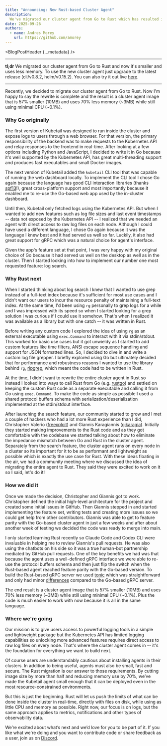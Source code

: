 ```yaml
---
title: "Announcing: New Rust-based Cluster Agent"
description:
  We've migrated our cluster agent from Go to Rust which has resulted in a 57% decrease in image size (10MB) and a 70% decrease in memory (~3MB). It's also easier to develop with now because there's no impedence mismatch between the gRPC server code and the Rust-based RipGrep library we use for search internally.
date: 2025-09-26
authors:
  - name: Andres Morey
    url: https://github.com/amorey
---
```



<BlogPostHeader {...metadata} />

---

**tl;dr** We migrated our cluster agent from Go to Rust and now it's smaller and uses less memory. To use the new cluster agent just upgrade to the latest release (cli/v0.8.2, helm/v0.15.2). You can also try it out live [here](https://www.kubetail.com/demo).

---

Recently, we decided to migrate our cluster agent from Go to Rust. Now I'm happy to say the rewrite is complete and the result is a cluster agent image that is 57% smaller (10MB) and uses 70% less memory (~3MB) while still using minimal CPU (~0.1%).

### Why Go originally

The first version of Kubetail was designed to run inside the cluster and expose logs to users through a web browser. For that version, the primary responsibility of the backend was to make requests to the Kubernetes API and relay responses to the frontend in real-time. After looking at a few options including Python and JavaScript, I decided to write it in Go because it's well supported by the Kubernetes API, has great multi-threading support and produces fast executables and small Docker images.

The next version of Kubetail added the `kubetail` CLI tool that was capable of running the web dashboard locally. To implement the CLI tool I chose Go again because the language has good CLI interaction libraries (thanks [spf13](https://github.com/spf13)!), great cross-platform support and most importantly because it enabled me to re-use the Go-based web app used by the in-cluster dashboard.

Until then, Kubetail only fetched logs using the Kubernetes API. But when I wanted to add new features such as log file sizes and last event timestamps -- data not exposed by the Kubernetes API -- I realized that we needed an agent with direct access to raw log files on each node. Although I could have used a different language, I chose Go again because it was the language I knew best and it had served us well so far. Luckily, it also had great support for gRPC which was a natural choice for agent's interface.

Given the app's feature set at that point, I was very happy with my original choice of Go because it had served us well on the desktop as well as in the cluster. Then I started looking into how to implement our number one most requested feature: log search.

### Why Rust next

When I started thinking about log search I knew that I wanted to use grep instead of a full-text index because it's sufficient for most use cases and I didn't want our users to incur the resource penalty of maintaining a full-text index. At the same time, I'd been using `rg` personally to grep logs for a while and I was impressed with its speed so when I started looking for a grep solution I was curious if I could use it somehow. That's when I realized it was available as a library but with one catch -- it was written in Rust.

Before writing any custom code I explored the idea of using `rg` as an external executable using `exec.Command` to interact with it via stdin/stdout. This worked for basic use cases but it got unwieldy as I started to add custom features like time filters, ANSI escape sequence handling and support for JSON formatted lines. So, I decided to dive in and write a custom log file grepper. I briefly explored using Go but ultimately decided that for performance and robustness reasons I wanted to use the library behind `rg`, [ripgrep](https://github.com/BurntSushi/ripgrep), which meant the code had to be written in Rust.

At the time, I didn't want to rewrite the entire cluster agent in Rust so instead I looked into ways to call Rust from Go (e.g. [rustgo](https://words.filippo.io/rustgo/))
and settled on keeping the custom Rust code as a separate executable and calling it from Go using `exec.Command`. To make the code as simple as possible I used a shared protocol buffers schema with serialization/deserialization implemented at the stdin/stdout interface.

After launching the search feature, our community started to grow and I met a couple of hackers who had a lot more Rust experience than I did, Christopher Valerio ([freexploit](https://github.com/freexploit)) and Giannis Karagiannis ([gikaragia](https://github.com/gikaragia)). Initially they started making improvements to the Rust code and as they got comfortable with the codebase we started talking about how to eliminate the impedance mismatch between Go and Rust in the cluster agent. Separately from the search feature, the cluster agent runs on every node in a cluster so its important for it to be as performant and lightweight as possible which is exactly the use case for Rust. With these ideas floating in the air, we had a community meeting where we discussed the idea of migrating the entire agent to Rust. They said they were excited to work on it so I said, let's do it!

### How we did it

Once we made the decision, Christopher and Giannis got to work. Christopher defined the initial high-level architecture for the project and created some initial issues in GitHub. Then Giannis stepped in and started implementing the feature set, writing tests and creating more issues so we could get help from other contributors. Giannis was able to get to feature parity with the Go-based cluster agent in just a few weeks and after about another week of testing we decided the code was ready to merge into main.

I only started learning Rust recently so Claude Code and Codex CLI were invaluable in helping me to review Giannis's pull requests. He was also using the chatbots on his side so it was a true human-bot partnership mediated by GitHub pull requests. One of the key benefits we had was that because the agent uses a well-defined gRPC interface we were able to re-use the protocol buffers schema and then just flip the switch when the Rust-based agent reached feature parity with the Go-based version. To build the Rust-based gRPC server we used [tonic](https://github.com/hyperium/tonic) which was straightforward and only had minor [differences](https://github.com/kubetail-org/kubetail/pull/640) compared to the Go-based gRPC server.

The end result is a cluster agent image that is 57% smaller (10MB) and uses 70% less memory (~3MB) while still using minimal CPU (~0.1%). Plus the code is much easier to work with now because it is all in the same language.

### Where we're going

Our mission is to give users access to powerful logging tools in a simple and lightweight package but the Kubernetes API has limited logging capabilities so unlocking more advanced features requires direct access to raw log files on every node. That's where the cluster agent comes in -- it's the foundation for everything we want to build next.

Of course users are understandably cautious about installing agents in their clusters. In addition to being useful, agents must also be small, fast and secure. The Rust migration is our answer to those requirements. By cutting image size by more than half and reducing memory use by 70%, we’ve made the Kubetail agent small enough that it can be deployed even in the most resource-constrained environments.

But this is just the beginning. Rust will let us push the limits of what can be done inside the cluster in real-time, directly with files on disk, while using as little CPU and memory as possible. Right now, our focus is on logs, but the same approach applies to metrics, notifications and other types of observability data.

We’re excited about what’s next and we’d love for you to be part of it. If you like what we're doing and you want to contribute code or share feedback as a user, join us on [Discord](https://discord.gg/CmsmWAVkvX).
